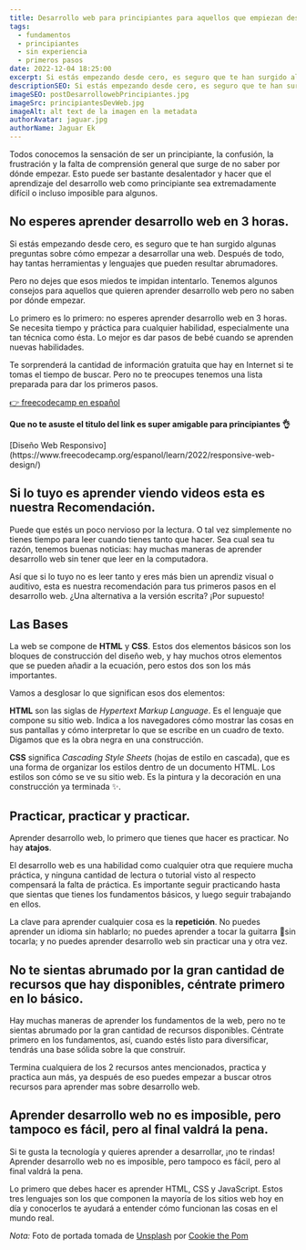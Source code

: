 ```yaml
---
title: Desarrollo web para principiantes para aquellos que empiezan desde cero
tags:
  - fundamentos
  - principiantes
  - sin experiencia
  - primeros pasos
date: 2022-12-04 18:25:00
excerpt: Si estás empezando desde cero, es seguro que te han surgido algunas preguntas sobre cómo empezar a desarrollar una web. Después de todo, hay tantas herramientas y lenguajes que pueden resultar abrumadores.
descriptionSEO: Si estás empezando desde cero, es seguro que te han surgido algunas preguntas sobre cómo empezar a desarrollar una web. Después de todo, hay tantas herramientas y lenguajes que pueden resultar abrumadores.
imageSEO: postDesarrollowebPrincipiantes.jpg
imageSrc: principiantesDevWeb.jpg
imageAlt: alt text de la imagen en la metadata
authorAvatar: jaguar.jpg
authorName: Jaguar Ek
---
```


Todos conocemos la sensación de ser un principiante, la confusión, la frustración y la falta de comprensión general que surge de no saber por dónde empezar. Esto puede ser bastante desalentador y hacer que el aprendizaje del desarrollo web como principiante sea extremadamente difícil o incluso imposible para algunos.

## No esperes aprender desarrollo web en 3 horas.

Si estás empezando desde cero, es seguro que te han surgido algunas preguntas sobre cómo empezar a desarrollar una web. Después de todo, hay tantas herramientas y lenguajes que pueden resultar abrumadores.

Pero no dejes que esos miedos te impidan intentarlo. Tenemos algunos consejos para aquellos que quieren aprender desarrollo web pero no saben por dónde empezar.

Lo primero es lo primero: no esperes aprender desarrollo web en 3 horas. Se necesita tiempo y práctica para cualquier habilidad, especialmente una tan técnica como ésta. Lo mejor es dar pasos de bebé cuando se aprenden nuevas habilidades.

Te sorprenderá la cantidad de información gratuita que hay en Internet si te tomas el tiempo de buscar. Pero no te preocupes tenemos una lista preparada para dar los primeros pasos.

[👉 freecodecamp en español](https://www.freecodecamp.org/espanol/)

**Que no te asuste el titulo del link es super amigable para principiantes 👌**

<LinkWithPreview link='https://www.freecodecamp.org/learn/2022/responsive-web-design/' />
[Diseño Web Responsivo](https://www.freecodecamp.org/espanol/learn/2022/responsive-web-design/)

## Si lo tuyo es aprender viendo videos esta es nuestra Recomendación.

Puede que estés un poco nervioso por la lectura. O tal vez simplemente no tienes tiempo para leer cuando tienes tanto que hacer. Sea cual sea tu razón, tenemos buenas noticias: hay muchas maneras de aprender desarrollo web sin tener que leer en la computadora.

Así que si lo tuyo no es leer tanto y eres más bien un aprendiz visual o auditivo, esta es nuestra recomendación para tus primeros pasos en el desarrollo web. ¿Una alternativa a la versión escrita? ¡Por supuesto!

<YouTube id='mU6anWqZJcc' />

## Las Bases

La web se compone de **HTML** y **CSS**. Estos dos elementos básicos son los bloques de construcción del diseño web, y hay muchos otros elementos que se pueden añadir a la ecuación, pero estos dos son los más importantes.

Vamos a desglosar lo que significan esos dos elementos:

**HTML** son las siglas de _Hypertext Markup Language_. Es el lenguaje que compone su sitio web. Indica a los navegadores cómo mostrar las cosas en sus pantallas y cómo interpretar lo que se escribe en un cuadro de texto. Digamos que es la obra negra en una construcción.

**CSS** significa _Cascading Style Sheets_ (hojas de estilo en cascada), que es una forma de organizar los estilos dentro de un documento HTML. Los estilos son cómo se ve su sitio web. Es la pintura y la decoración en una construcción ya terminada ✨.

## Practicar, practicar y practicar.

Aprender desarrollo web, lo primero que tienes que hacer es practicar. No hay **atajos**.

El desarrollo web es una habilidad como cualquier otra que requiere mucha práctica, y ninguna cantidad de lectura o tutorial visto al respecto compensará la falta de práctica. Es importante seguir practicando hasta que sientas que tienes los fundamentos básicos, y luego seguir trabajando en ellos.

La clave para aprender cualquier cosa es la **repetición**. No puedes aprender un idioma sin hablarlo; no puedes aprender a tocar la guitarra 🎸sin tocarla; y no puedes aprender desarrollo web sin practicar una y otra vez.

## No te sientas abrumado por la gran cantidad de recursos que hay disponibles, céntrate primero en lo básico.

Hay muchas maneras de aprender los fundamentos de la web, pero no te sientas abrumado por la gran cantidad de recursos disponibles. Céntrate primero en los fundamentos, así, cuando estés listo para diversificar, tendrás una base sólida sobre la que construir.

Termina cualquiera de los 2 recursos antes mencionados, practica y practica aun más, ya después de eso puedes empezar a buscar otros recursos para aprender mas sobre desarrollo web.

## Aprender desarrollo web no es imposible, pero tampoco es fácil, pero al final valdrá la pena.

Si te gusta la tecnología y quieres aprender a desarrollar, ¡no te rindas! Aprender desarrollo web no es imposible, pero tampoco es fácil, pero al final valdrá la pena.

Lo primero que debes hacer es aprender HTML, CSS y JavaScript. Estos tres lenguajes son los que componen la mayoría de los sitios web hoy en día y conocerlos te ayudará a entender cómo funcionan las cosas en el mundo real.

_Nota:_ Foto de portada tomada de [Unsplash](https://unsplash.com/es/s/fotos/computer?utm_source=unsplash&utm_medium=referral&utm_content=creditCopyText) por [Cookie the Pom](https://unsplash.com/@cookiethepom?utm_source=unsplash&utm_medium=referral&utm_content=creditCopyText)
